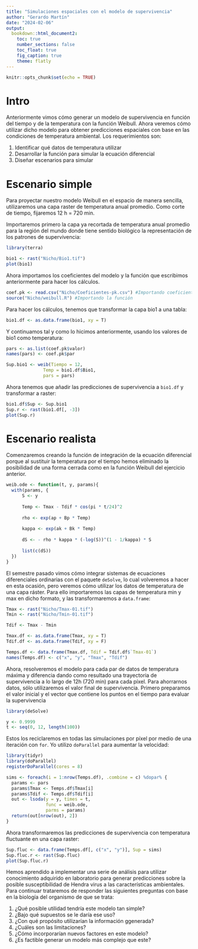 ```yaml
---
title: "Simulaciones espaciales con el modelo de supervivencia"
author: "Gerardo Martín"
date: "2024-02-06"
output: 
  bookdown::html_document2:
    toc: true
    number_sections: false
    toc_float: true
    fig_caption: true
    theme: flatly
---
```


```r
knitr::opts_chunk$set(echo = TRUE)
```

# Intro

Anteriormente vimos cómo generar un modelo de supervivencia en función del tiempo y de la temperatura con la función Weibull. Ahora veremos cómo utilizar dicho modelo para obtener predicciones espaciales con base en las condiciones de temperatura ambiental. Los requerimientos son:

1. Identificar qué datos de temperatura utilizar
2. Desarrollar la función para simular la ecuación diferencial
3. Diseñar escenarios para simular


# Escenario simple

Para proyectar nuestro modelo Weibull en el espacio de manera sencilla, utilizaremos una capa raster de temperatura anual promedio. Como corte de tiempo, fijaremos 12 h = 720 min.

Importaremos primero la capa ya recortada de temperatura anual promedio para la región del mundo donde tiene sentido biológico la representación de los patrones de supervivencia:

```r
library(terra)

bio1 <- rast("Nicho/Bio1.tif")
plot(bio1)
```

Ahora importamos los coeficientes del modelo y la función que escribimos anteriormente para hacer los cálculos.

```r
coef.pk <- read.csv("Nicho/Coeficientes-pk.csv") #Importando coeficientes
source("Nicho/weibull.R") #Importando la función
```

Para hacer los cálculos, tenemos que transformar la capa bio1 a una tabla:

```r
bio1.df <- as.data.frame(bio1, xy = T)
```

Y continuamos tal y como lo hicimos anteriormente, usando los valores de bio1 como temperatura:

```r
pars <- as.list(coef.pk$valor)
names(pars) <- coef.pk$par

Sup.bio1 <- weib(Tiempo = 12,
              Temp = bio1.df$Bio1,
              pars = pars)
```

Ahora tenemos que añadir las predicciones de supervivencia a `bio1.df` y transformar a raster:

```r
bio1.df$Sup <- Sup.bio1
Sup.r <- rast(bio1.df[, -3])
plot(Sup.r)
```

# Escenario realista

Comenzaremos creando la función de integración de la ecuación diferencial porque al sustituir la temperatura por el tiempo hemos eliminado la posibilidad de una forma cerrada como en la función Weibull del ejercicio anterior.

```r
weib.ode <- function(t, y, params){
  with(params, {
      S <- y
      
      Temp <- Tmax - Tdif * cos(pi * t/24)^2
      
      rho <- exp(ap + Bp * Temp)
      
      kappa <- exp(ak + Bk * Temp)
      
      dS <- - rho * kappa * (-log(S))^(1 - 1/kappa) * S
      
      list(c(dS))
  })
}
```

El semestre pasado vimos cómo integrar sistemas de ecuaciones diferenciales ordinarias con el paquete `deSolve`, lo cual volveremos a hacer en esta ocasión, pero veremos cómo utilizar los datos de temperatura de una capa ráster. Para ello importaremos las capas de temperatura min y max en dicho formato, y las transformaremos a `data.frame`:

```r
Tmax <- rast("Nicho/Tmax-01.tif")
Tmin <- rast("Nicho/Tmin-01.tif")

Tdif <- Tmax - Tmin

Tmax.df <- as.data.frame(Tmax, xy = T)
Tdif.df <- as.data.frame(Tdif, xy = F)

Temps.df <- data.frame(Tmax.df, Tdif = Tdif.df$`Tmax-01`)
names(Temps.df) <- c("x", "y", "Tmax", "Tdif")
```

Ahora, resolveremos el modelo para cada par de datos de temperatura máxima y diferencia dando como resultado una trayectoria de supervivencia a lo largo de 12h (720 min) para cada píxel. Para ahorrarnos datos, sólo utilizaremos el valor final de supervivencia. Primero preparamos el valor inicial y el vector que contiene los puntos en el tiempo para evaluar la supervivencia

```r
library(deSolve)

y <- 0.9999
t <- seq(0, 12, length(100))
```

Estos los reciclaremos en todas las simulaciones por píxel por medio de una iteración con `for`. Yo utilizo `doParallel` para aumentar la velocidad:

```r
library(tidyr)
library(doParallel)
registerDoParallel(cores = 8)

sims <- foreach(i = 1:nrow(Temps.df), .combine = c) %dopar% {
  params <- pars
  params$Tmax <- Temps.df$Tmax[i]
  params$Tdif <- Temps.df$Tdif[i]
  out <- lsoda(y = y, times = t,
               func = weib.ode,
               parms = params)
  return(out[nrow(out), 2])
}
```

Ahora transformaremos las predicciones de supervivencia con temperatura fluctuante en una capa raster:

```r
Sup.fluc <- data.frame(Temps.df[, c("x", "y")], Sup = sims)
Sup.fluc.r <- rast(Sup.fluc)
plot(Sup.fluc.r)
```

Hemos aprendido a implementar una serie de análisis para utilizar conocimiento adquirido en laboratorio para generar predicciones sobre la posible susceptibilidad de Hendra virus a las características ambientales. Para continuar trataremos de responder las siguientes preguntas con base en la biología del organismo de que se trata:

1. ¿Qué posible utilidad tendría este modelo tan simple?
2. ¿Bajo qué supuestos se le daría ese uso?
3. ¿Con qué propósito utilizarían la información ggenerada?
4. ¿Cuáles son las limitaciones?
5. ¿Cómo incorporarían nuevos factores en este modelo?
6. ¿Es factible generar un modelo más complejo que este?
